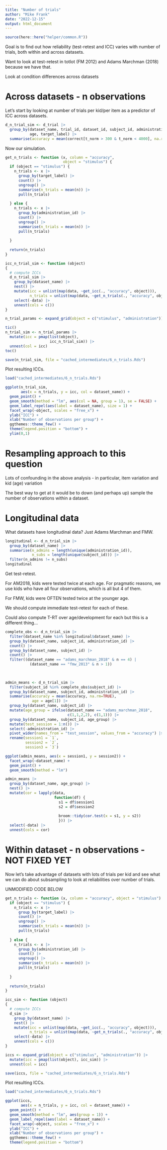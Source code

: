 ```yaml
---
title: "Number of trials"
author: "Mike Frank"
date: "2022-12-15"
output: html_document
---
```


```r
source(here::here("helper/common.R"))
```

Goal is to find out how reliability (test-retest and ICC) varies with number of trials, both within and across datasets. 

Want to look at test-retest in totlot (FM 2012) and Adams Marchman (2018) because we have that. 

Look at condition differences across datasets

# Across datasets - n observations

Let's start by looking at number of trials per kid/per item as a predictor of ICC across datasets. 

```r
d_n_trial_sim <- d_trial |>
  group_by(dataset_name, trial_id, dataset_id, subject_id, administration_id,
           age, target_label) |>
  summarise(accuracy = mean(correct[t_norm > 300 & t_norm < 4000], na.rm=TRUE)) 
```

Now our simulation. 

```r
get_n_trials <- function (x, column = "accuracy", 
                          object = "stimulus") {
  if (object == "stimulus") {
    n_trials <- x |>
      group_by(target_label) |>
      count() |>
      ungroup() |>
      summarise(n_trials = mean(n)) |>
      pull(n_trials)
      
  } else {
    n_trials <- x |>
      group_by(administration_id) |>
      count() |>
      ungroup() |>
      summarise(n_trials = mean(n)) |>
      pull(n_trials)
      
  }
  
  return(n_trials)
}

icc_n_trial_sim <- function (object) 
{
  # compute ICCs
  d_n_trial_sim |> 
    group_by(dataset_name) |> 
    nest() |>
    mutate(icc = unlist(map(data, ~get_icc(., "accuracy", object))),
           n_trials = unlist(map(data, ~get_n_trials(., "accuracy", object)))) |>
    select(-data) |>
    unnest(cols = c()) 
}

```


```r
n_trial_params <- expand_grid(object = c("stimulus", "administration"))

tic()
n_trial_sim <- n_trial_params |> 
  mutate(icc = pmap(list(object), 
                    icc_n_trial_sim)) |>
  unnest(col = icc)
toc()

save(n_trial_sim, file = "cached_intermediates/6_n_trials.Rds")
```

Plot resulting ICCs.

```r
load("cached_intermediates/6_n_trials.Rds")

ggplot(n_trial_sim,
       aes(x = n_trials, y = icc, col = dataset_name)) + 
  geom_point() + 
  geom_smooth(method = "lm", aes(col = NA, group = 1), se = FALSE) +
  geom_label_repel(aes(label = dataset_name), size = 1) +
  facet_wrap(~object, scales = "free_x") + 
  ylab("ICC") + 
  xlab("Number of observations per group") + 
  ggthemes::theme_few() + 
  theme(legend.position = "bottom") + 
  ylim(0,1)
```
# Resampling approach to this question

Lots of confounding in the above analysis - in particular, item variation and kid (age) variation

The best way to get at it would be to down (and perhaps up) sample the number of observations within a dataset. 


# Longitudinal data

What datasets have longitudinal data? Just Adams Marchman and FMW.

```r
longitudinal <- d_n_trial_sim |>
  group_by(dataset_name) |>
  summarise(n_admins = length(unique(administration_id)), 
            n_subs = length(unique(subject_id))) |>
  filter(n_admins != n_subs) 
longitudinal
```

Get test-retest. 

For AM2018, kids were tested twice at each age. For pragmatic reasons, we use kids who have all four observations, which is all but 4 of them. 

For FMW, kids were OFTEN tested twice at the younger age. 

We should compute immediate test-retest for each of these. 

Could also compute T-RT over age/development for each but this is a different thing...


```r

complete_obs <- d_n_trial_sim |>
  filter(dataset_name %in% longitudinal$dataset_name) |>
  group_by(dataset_name, subject_id, administration_id) |> 
  count() |>
  group_by(dataset_name, subject_id) |>
  count() |>
  filter((dataset_name == "adams_marchman_2018" & n == 4) |
           (dataset_name == "fmw_2013" & n > 1))
  
  

admin_means <- d_n_trial_sim |>
  filter(subject_id %in% complete_obs$subject_id) |>
  group_by(dataset_name, subject_id, administration_id) |>
  summarise(accuracy = mean(accuracy, na.rm=TRUE), 
            age = age[1]) |>
  group_by(dataset_name, subject_id) |>
  mutate(age_group = ifelse(dataset_name == "adams_marchman_2018", 
                            c(1,1,2,2), c(1,1))) |>
  group_by(dataset_name, subject_id, age_group) |>
  mutate(test_session = 1:n()) |>
  select(-administration_id) |>
  pivot_wider(names_from = "test_session", values_from = "accuracy") |>
  rename(session1 = `1`, 
         session2 = `2`,
         session3 = `3`)

```

```r
ggplot(admin_means, aes(x = session1, y = session2)) +
  facet_wrap(~dataset_name) + 
  geom_point() + 
  geom_smooth(method = "lm")

admin_means |>
  group_by(dataset_name, age_group) |>
  nest() |>
  mutate(cor = lapply(data, 
                      function(df) {
                        s1 = df$session1 
                        s2 = df$session2
                        
                        broom::tidy(cor.test(x = s1, y = s2))
                        })) |>
  select(-data) |>
  unnest(cols = cor)
```



# Within dataset - n observations - NOT FIXED YET

Now let's take advantage of datasets with lots of trials per kid and see what we can do about subsampling to look at reliabilities over number of trials.

UNMODIFIED CODE BELOW

```r
get_n_trials <- function (x, column = "accuracy", object = "stimulus") {
  if (object == "stimulus") {
    n_trials <- x |>
      group_by(target_label) |>
      count() |>
      ungroup() |>
      summarise(n_trials = mean(n)) |>
      pull(n_trials)
      
  } else {
    n_trials <- x |>
      group_by(administration_id) |>
      count() |>
      ungroup() |>
      summarise(n_trials = mean(n)) |>
      pull(n_trials)
      
  }
  
  return(n_trials)
}

icc_sim <- function (object) 
{
  # compute ICCs
  d_sim |> 
    group_by(dataset_name) |> 
    nest() |>
    mutate(icc = unlist(map(data, ~get_icc(., "accuracy", object))),
           n_trials = unlist(map(data, ~get_n_trials(., "accuracy", object)))) |>
    select(-data) |>
    unnest(cols = c()) 
}

```


```r
iccs <- expand_grid(object = c("stimulus", "administration")) |>
  mutate(icc = pmap(list(object), icc_sim)) |>
  unnest(col = icc)

save(iccs, file = "cached_intermediates/6_n_trials.Rds")
```

Plot resulting ICCs.

```r
load("cached_intermediates/6_n_trials.Rds")

ggplot(iccs,
       aes(x = n_trials, y = icc, col = dataset_name)) + 
  geom_point() + 
  geom_smooth(method = "lm", aes(group = 1)) +
  geom_label_repel(aes(label = dataset_name)) + 
  facet_wrap(~object, scales = "free_x") + 
  ylab("ICC") + 
  xlab("Number of observations per group") + 
  ggthemes::theme_few() + 
  theme(legend.position = "bottom") 

```
